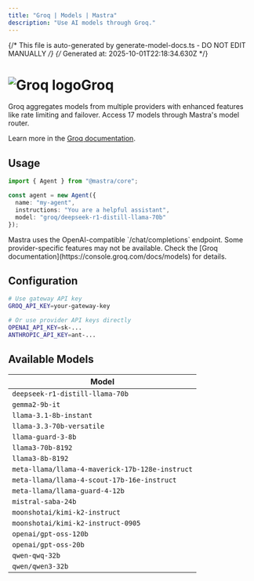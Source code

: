 ```yaml
---
title: "Groq | Models | Mastra"  
description: "Use AI models through Groq."
---
```


{/* This file is auto-generated by generate-model-docs.ts - DO NOT EDIT MANUALLY */}
{/* Generated at: 2025-10-01T22:18:34.630Z */}


# <img src="https://models.dev/logos/groq.svg" alt="Groq logo" className="inline w-8 h-8 mr-2 align-middle dark:invert dark:brightness-0 dark:contrast-200" />Groq

Groq aggregates models from multiple providers with enhanced features like rate limiting and failover. Access 17 models through Mastra's model router.

Learn more in the [Groq documentation](https://console.groq.com/docs/models).

## Usage

```typescript
import { Agent } from "@mastra/core";

const agent = new Agent({
  name: "my-agent",
  instructions: "You are a helpful assistant",
  model: "groq/deepseek-r1-distill-llama-70b"
});
```

<Callout type="info">
Mastra uses the OpenAI-compatible `/chat/completions` endpoint. Some provider-specific features may not be available. Check the [Groq documentation](https://console.groq.com/docs/models) for details.
</Callout>

## Configuration

```bash
# Use gateway API key
GROQ_API_KEY=your-gateway-key

# Or use provider API keys directly  
OPENAI_API_KEY=sk-...
ANTHROPIC_API_KEY=ant-...
```


## Available Models

| Model |
|-------|
| `deepseek-r1-distill-llama-70b` |
| `gemma2-9b-it` |
| `llama-3.1-8b-instant` |
| `llama-3.3-70b-versatile` |
| `llama-guard-3-8b` |
| `llama3-70b-8192` |
| `llama3-8b-8192` |
| `meta-llama/llama-4-maverick-17b-128e-instruct` |
| `meta-llama/llama-4-scout-17b-16e-instruct` |
| `meta-llama/llama-guard-4-12b` |
| `mistral-saba-24b` |
| `moonshotai/kimi-k2-instruct` |
| `moonshotai/kimi-k2-instruct-0905` |
| `openai/gpt-oss-120b` |
| `openai/gpt-oss-20b` |
| `qwen-qwq-32b` |
| `qwen/qwen3-32b` |

